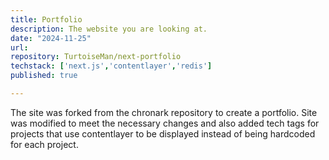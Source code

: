 ```yaml
---
title: Portfolio
description: The website you are looking at.
date: "2024-11-25"
url: 
repository: TurtoiseMan/next-portfolio
techstack: ['next.js','contentlayer','redis']
published: true

---
```


The site was forked from the chronark repository to create a portfolio. Site was modified to meet the necessary changes and also added tech tags for projects that use contentlayer to be displayed instead of being hardcoded for each project.